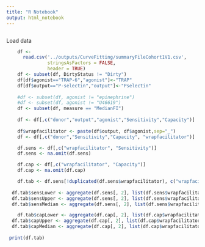 ```yaml
---
title: "R Notebook"
output: html_notebook
---
```



```r

 
```


Load data
```r

    df <-
      read.csv('../outputs/CurveFitting/summaryFileCohort1V1.csv',
               stringsAsFactors = FALSE,
               header = TRUE)
    df <- subset(df, DirtyStatus != "Dirty")
    df[df$agonist=="TRAP-6","agonist"]<-"TRAP"
    df[df$output=="P-selectin","output"]<-"Pselectin"
    
    #df <- subset(df, agonist != "epinephrine")
    #df <- subset(df, agonist != "U46619")
    df <- subset(df, measure == "MedianFI") 
    
    df <- df[,c("donor","output","agonist","Sensitivity","Capacity")]
    
    df$wrapfacilitator <- paste(df$output, df$agonist,sep="_")
    df <- df[,c("donor","Sensitivity","Capacity", "wrapfacilitator")]

    df.sens <- df[,c("wrapfacilitator", "Sensitivity")]
    df.sens <- na.omit(df.sens)

    df.cap <- df[,c("wrapfacilitator", "Capacity")]
    df.cap <- na.omit(df.cap)

    df.tab <- df.sens[!duplicated(df.sens$wrapfacilitator), c("wrapfacilitator")]
    
  df.tab$sensLower <- aggregate(df.sens[, 2], list(df.sens$wrapfacilitator), FUN=quantile, probs=0.25)
  df.tab$sensUpper <- aggregate(df.sens[, 2], list(df.sens$wrapfacilitator), FUN=quantile, probs=0.75)
  df.tab$sensMedian <- aggregate(df.sens[, 2], list(df.sens$wrapfacilitator), median)

    df.tab$capLower <- aggregate(df.cap[, 2], list(df.cap$wrapfacilitator), FUN=quantile, probs=0.25)
  df.tab$capUpper <- aggregate(df.cap[, 2], list(df.cap$wrapfacilitator), FUN=quantile, probs=0.75)
  df.tab$capMedian <- aggregate(df.cap[, 2], list(df.cap$wrapfacilitator), median)
    
 print(df.tab)

```

